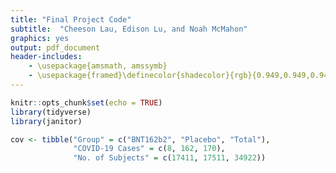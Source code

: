 ---
title: "Final Project Code"
subtitle:  "Cheeson Lau, Edison Lu, and Noah McMahon"
graphics: yes
output: pdf_document
header-includes:
    - \usepackage{amsmath, amssymb}
    - \usepackage{framed}\definecolor{shadecolor}{rgb}{0.949,0.949,0.949}
---


```{r setup, include=FALSE}
knitr::opts_chunk$set(echo = TRUE)
library(tidyverse)
library(janitor)
```

\textbf{Creating the Dataset}

```{r Creating the Dataset}

cov <- tibble("Group" = c("BNT162b2", "Placebo", "Total"), 
              "COVID-19 Cases" = c(8, 162, 170), 
              "No. of Subjects" = c(17411, 17511, 34922))

```